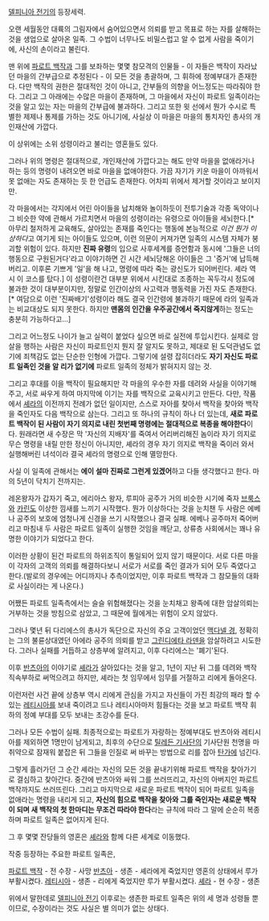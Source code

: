 [[델피니아 전기]]의 등장세력.

오랜 세월동안 대륙의 그림자에서 숨어있으면서 의뢰를 받고 목표로 하는 자를 살해하는 것을 생업으로 살아온 일족. 그 수법이 너무나도 비밀스럽고 알 수 없게 사람을 죽이기에, 사신의 손이라고 불린다.

맨 위에 [[파로트 백작]]과 그를 보좌하는 몇몇 참모격의 인물들 - 이 자들은 백작이 자라났던 마을의 간부급으로 추정된다 - 이 모든 것을 총괄하며, 그 휘하에 정예부대가 존재한다. 다만 백작의 권한은 절대적인 것이 아니고, 간부들의 의향을 어느정도는 따라줘야 한다. 그리고 그 아래에는 수많은 마을이 존재하며, 그 마을에서 자신이 파로트 일족이라는 것을 알고 있는 자는 마을의 간부급에 불과하다. 그리고 또한 윗 선에서 뭔가 수시로 특별한 제제나 통제를 가하는 것도 아니기에, 사실상 이 마을은 마을의 통치자인 총사의 개인재산에 가깝다.

이 상위에는 소위 성령이라고 불리는 영혼들도 있다. 

그러나 위의 명령은 절대적으로, 개인재산에 가깝다고는 해도 만약 마을을 없애라거나 하는 등의 명령이 내려오면 바로 마을을 없애야한다. 가끔 자기가 키운 마을이 아까워서 못 없애는 자도 존재하는 듯 한 언급도 존재한다. 어차피 위에서 제거할 것이라고 보이지만.

각 마을에서는 각지에서 어린 아이들을 납치해와 놀이하듯이 전투기술과 각종 독약이나 그 비슷한 약에 관해서 가르치면서 마을의 성령이라는 유령으로 아이들을 세뇌한다.[* 아무리 철저하게 교육해도, 살아있는 존재를 죽인다는 행동에 본능적으로 ''이건 뭔가 이상하다''고 여기게 되는 아이들도 있으며, 이런 의문이 커져가면 일족의 시스템 자체가 붕괴할 위험이 있다. 하지만 '''진짜 유령'''의 입으로 사후세계를 증언함과 동시에 '그들은 너의 행동으로 구원된거다'라고 이야기하면 긴 시간 세뇌당해온 아이들은 그 '증거'에 납득해버리고. 이후론 기쁘게 '일'을 해 나고, 명령에 따라 죽는 광신도가 되어버린다. 셰라 역시 이 코스를 탔다.] 이 성령이란건 대부분 위에서 시킨대로 조종하는 꼭두각시 정도에 불과한 것이 대부분이지만, 정말로 인간이상의 사고력과 행동력을 가진 자도 존재한다.[* 여담으로 이런 '진짜배기'성령이라 해도 결국 인간령에 불과하기 때문에 라의 일족과는 비교대상도 되지 못한다. 하지만 '''맨몸의 인간을 우주공간에서 죽지않게'''하는 정도는 충분히 가능하다고...]

그리고 어느정도 나이가 늘고 실력이 붙었다 싶으면 바로 실전에 투입시킨다. 실제로 암살을 행하는 사람은 자신이 파로트인지 뭔지 잘 알지도 못하고, 제대로 된 도덕관념도 없기에 죄책감도 없는 단순한 인형에 가깝다. 그렇기에 설령 잡히더라도 '''자기 자신도 파로트 일족인 것을 알 리가 없기에''' 파로트 일족의 정체가 밝혀지지 않는 것.

그리고 후대를 이을 백작이 필요해지만 각 마을의 우수한 자를 데려와 사실을 이야기해주고, 서로 싸우게 하여 마지막에 이기는 자를 백작으로 교육시키고 만든다. 다만, 작품에서 [[셰라]]의 이전까지 전례가 없던 일이지만, 스스로 자아를 찾아서 백작을 찾아와 백작을 죽인자도 다음 백작으로 삼는다. 그리고 또 하나의 규칙이 하나 더 있는데, '''새로 파로트 백작이 된 사람이 자기 의지로 내린 첫번째 명령에는 절대적으로 복종을 해야한다'''이다. 원래라면 새 수장은 막 '자신의 지배자'를 죽여서 어리버리해진 놈이라 자기 의지로 무슨 명령을 내릴 만한 정신이 아니지만, 셰라의 경우 자기 의지로 백작을 죽이러 와서 실행해버린 녀석이라 결국 셰라의 명령으로 인해 멸망한다.


사실 이 일족에 관해서는 '''에이 설마 진짜로 그런게 있겠어'''하고 다들 생각했다고 한다. 마의 5년이 닥치기 전까지는.

레온왕자가 갑자기 죽고, 에리아스 왕자, 루피아 공주가 거의 비슷한 시기에 죽자 [[브룩스]]와 [[카린]]도 이상한 낌새를 느끼기 시작했다. 뭔가 이상하다는 것을 눈치챈 두 사람은 에베나 공주의 보호에 엄청나게 신경을 쓰기 시작했으나 결국 실패. 에베나 공주마저 죽어버리고 마침내 두 사람은 파로트 일족이 실행한 것임을 깨닫고, 상류층 사회에서는 꽤나 유명한 이야기가 되었다고 한다.

이러한 상황이 된건 파로트의 하위조직이 통일되어 있지 않기 때문이다. 서로 다른 마을이 각자의 고객의 의뢰를 해결하다보니 서로가 서로를 죽인 결과가 되어 모두 죽였다고 한다.(발로의 경우에는 어디까지나 추측이었지만, 이후 파로트 백작과 그 참모들의 대화로 사실이라는 게 나온다.)


어쨌든 파로트 일족측에서는 슬슬 위험해졌다는 것을 눈치채고 왕족에 대한 암살의뢰는 거부하는 것을 방침으로 삼았고, 그 때문에 월에게는 위험이 오지 않았다. 

그러나 몇년 뒤 다리에스의 총사가 독단으로 자신의 주요 고객이었던 [[맥다넬 경]], 정확히는 그의 불륜상대였던 아에라 공주의 의뢰를 받고 [[그린디에타 라덴]]을 암살하려고 시도한다. 그러나 실패를 거듭하고 상층부에 알려지고, 이후 다리에스는 '폐기'된다.

이후 [[반츠아]]의 이야기로 [[셰라]]가 살아있다는 것을 알고, 1년이 지난 뒤 그를 데려와 백작 직속부하로 써먹으려고 하지만, 셰라는 첫 임무에서 임무를 거절하고 리에게 돌아온다. 

이런저런 사건 끝에 상층부 역시 리에게 관심을 가지고 자신들이 가진 최강의 패라 할 수 있는 [[레티시아]]를 보내 죽이려고 드나 레티시아마저 힘들다는 것을 보고 파로트 백작 휘하의 정예 부대를 모두 보내는 초강수를 둔다.

그러나 모든 수법이 실패. 최종적으로는 파로트가 자랑하는 정예부대도 반츠아와 레티시아를 제외하면 1명만이 남게되고, 최후의 수단으로 [[틸레든 기사단]]의 기사단원 천명을 마취약으로 잠재워 붙잡은 뒤 그들을 인질로 써 바꾸는 방법으로 리를 잡아 [[탄가]]에 넘긴다.

그렇게 흘러가던 그 순간 셰라는 자신의 모든 것을 끝내기위해 파로트 백작을 찾아가기로 결심하고 찾아간다. 중간에 반츠아와 싸워 그를 쓰러뜨리고, 자신의 아버지인 파로트 백작까지도 쓰러뜨린다. 그리고 마지막으로 새로운 파로트 백작이 되어 파로트 일족을 없애라는 명령을 내리게 되고, '''자신의 힘으로 백작을 찾아와 그를 죽인자는 새로운 백작이 되며 새 백작의 첫 한마디는 무조건 따라야 한다'''라는 규칙에 따라 그 말에 순순히 복종하며 파로트 일족은 없어지게 된다.

그 후 몇몇 잔당들의 영혼은 [[셰라]]와 함께 다른 세계로 이동했다.

작중 등장하는 주요한 파로트 일족은,

[[파로트 백작]] - 전 수장 - 사망
[[반츠아]] - 생존 - 셰라에게 죽었지만 영혼의 상태에서 루가 부활시켰다.
[[레티시아]] - 생존 - 리에게 죽었지만 루가 부활시켰다.
[[셰라]] - 현 수장 - 생존

위에서 말한데로 [[델피니아 전기]] 이후로는 생존한 파로트 일족은 위의 세 명과 성령들 뿐이므로, 수장이라는 것도 사실은 별 의미가 없는 상태다.
